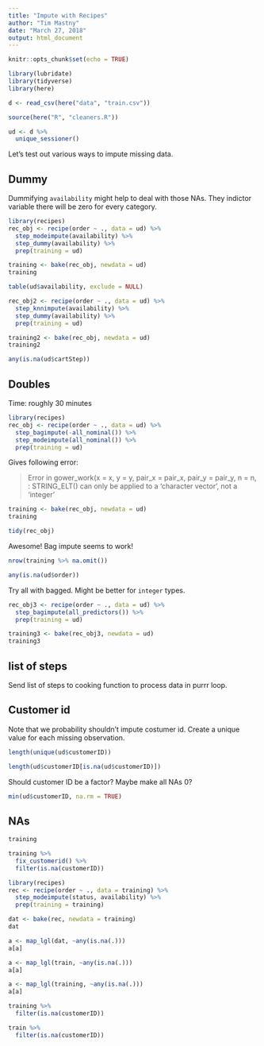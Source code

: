 ```yaml
---
title: "Impute with Recipes"
author: "Tim Mastny"
date: "March 27, 2018"
output: html_document
---
```


```r
knitr::opts_chunk$set(echo = TRUE)
```


```r
library(lubridate)
library(tidyverse)
library(here)

d <- read_csv(here("data", "train.csv"))

source(here("R", "cleaners.R"))
```


```r
ud <- d %>%
  unique_sessioner()
```


Let's test out various ways to impute missing data.



## Dummy

Dummifying `availability` might help to deal with those NAs. They indictor variable there will be zero for every category. 

```r
library(recipes)
rec_obj <- recipe(order ~ ., data = ud) %>%
  step_modeimpute(availability) %>%
  step_dummy(availability) %>%
  prep(training = ud)
```

```r
training <- bake(rec_obj, newdata = ud)
training
```

```r
table(ud$availability, exclude = NULL)
```

```r
rec_obj2 <- recipe(order ~ ., data = ud) %>%
  step_knnimpute(availability) %>%
  step_dummy(availability) %>%
  prep(training = ud)
```

```r
training2 <- bake(rec_obj, newdata = ud)
training2
```

```r
any(is.na(ud$cartStep))
```

## Doubles

Time: roughly 30 minutes

```r
library(recipes)
rec_obj <- recipe(order ~ ., data = ud) %>%
  step_bagimpute(-all_nominal()) %>%
  step_modeimpute(all_nominal()) %>%
  prep(training = ud)
```

Gives following error:

> Error in gower_work(x = x, y = y, pair_x = pair_x, pair_y = pair_y, n = n, : STRING_ELT() can only be applied to a 'character vector', not a 'integer'

```r
training <- bake(rec_obj, newdata = ud)
training
```

```r
tidy(rec_obj)
```

Awesome! Bag impute seems to work!

```r
nrow(training %>% na.omit())
```

```r
any(is.na(ud$order))
```

Try all with bagged. Might be better for `integer` types.

```r
rec_obj3 <- recipe(order ~ ., data = ud) %>%
  step_bagimpute(all_predictors()) %>%
  prep(training = ud)
```

```r
training3 <- bake(rec_obj3, newdata = ud)
training3
```

## list of steps

Send list of steps to cooking function to process data in purrr loop.

## Customer id

Note that we probability shouldn't impute costumer id. Create a unique value for each missing observation.

```r
length(unique(ud$customerID))
```

```r
length(ud$customerID[is.na(ud$customerID)])
```

Should customer ID be a factor? Maybe make all NAs 0?

```r
min(ud$customerID, na.rm = TRUE)
```

## NAs


```r
training
```

```r
training %>%
  fix_customerid() %>%
  filter(is.na(customerID))
```


```r
library(recipes)
rec <- recipe(order ~ ., data = training) %>%
  step_modeimpute(status, availability) %>%
  prep(training = training)

dat <- bake(rec, newdata = training)
dat
```

```r
a <- map_lgl(dat, ~any(is.na(.)))
a[a]
```

```r
a <- map_lgl(train, ~any(is.na(.)))
a[a]
```
```r
a <- map_lgl(training, ~any(is.na(.)))
a[a]
```
```r
training %>%
  filter(is.na(customerID))
```

```r
train %>%
  filter(is.na(customerID)) 
```



